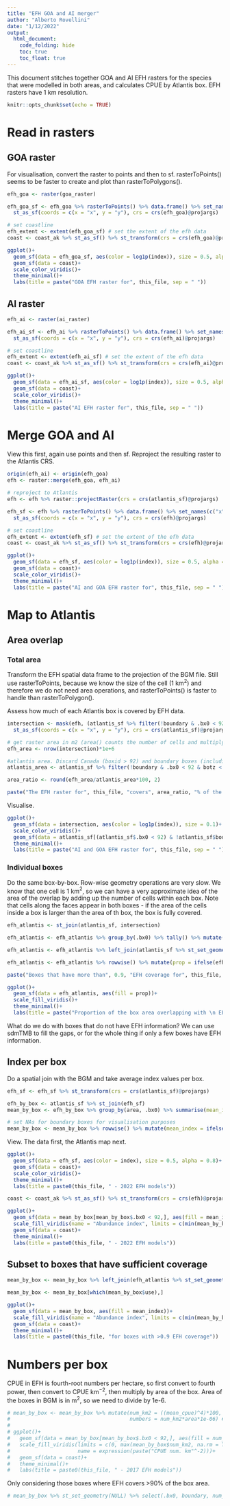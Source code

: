 ```yaml
---
title: "EFH GOA and AI merger"
author: "Alberto Rovellini"
date: "1/12/2022"
output: 
  html_document:
    code_folding: hide
    toc: true
    toc_float: true
---
```


This document stitches together GOA and AI EFH rasters for the species that were modelled in both areas, and calculates CPUE by Atlantis box. EFH rasters have 1 km resolution.

```r
knitr::opts_chunk$set(echo = TRUE)
```

# Read in rasters

## GOA raster

For visualisation, convert the raster to points and then to sf. rasterToPoints() seems to be faster to create and plot than rasterToPolygons(). 
```r
efh_goa <- raster(goa_raster)

efh_goa_sf <- efh_goa %>% rasterToPoints() %>% data.frame() %>% set_names(c("x", "y", "index")) %>% 
  st_as_sf(coords = c(x = "x", y = "y"), crs = crs(efh_goa)@projargs)

# set coastline
efh_extent <- extent(efh_goa_sf) # set the extent of the efh data
coast <- coast_ak %>% st_as_sf() %>% st_transform(crs = crs(efh_goa)@projargs) %>% st_crop(efh_extent) # clip it to the extent of the EFH rasters

ggplot()+
  geom_sf(data = efh_goa_sf, aes(color = log1p(index)), size = 0.5, alpha = 0.8)+
  geom_sf(data = coast)+
  scale_color_viridis()+
  theme_minimal()+
  labs(title = paste("GOA EFH raster for", this_file, sep = " "))
```

## AI raster
```r
efh_ai <- raster(ai_raster)

efh_ai_sf <- efh_ai %>% rasterToPoints() %>% data.frame() %>% set_names(c("x", "y", "index")) %>% 
  st_as_sf(coords = c(x = "x", y = "y"), crs = crs(efh_ai)@projargs)

# set coastline
efh_extent <- extent(efh_ai_sf) # set the extent of the efh data
coast <- coast_ak %>% st_as_sf() %>% st_transform(crs = crs(efh_ai)@projargs) %>% st_crop(efh_extent) # clip it to the extent of the EFH rasters

ggplot()+
  geom_sf(data = efh_ai_sf, aes(color = log1p(index)), size = 0.5, alpha = 0.8)+
  geom_sf(data = coast)+
  scale_color_viridis()+
  theme_minimal()+
  labs(title = paste("AI EFH raster for", this_file, sep = " "))
```

# Merge GOA and AI

View this first, again use points and then sf. Reproject the resulting raster to the Atlantis CRS.
```r
origin(efh_ai) <- origin(efh_goa)
efh <- raster::merge(efh_goa, efh_ai)

# reproject to Atlantis
efh <- efh %>% raster::projectRaster(crs = crs(atlantis_sf)@projargs)

efh_sf <- efh %>% rasterToPoints() %>% data.frame() %>% set_names(c("x", "y", "index")) %>% 
  st_as_sf(coords = c(x = "x", y = "y"), crs = crs(efh)@projargs)

# set coastline
efh_extent <- extent(efh_sf) # set the extent of the efh data
coast <- coast_ak %>% st_as_sf() %>% st_transform(crs = crs(efh)@projargs) %>% st_crop(efh_extent) # clip it to the extent of the EFH rasters

ggplot()+
  geom_sf(data = efh_sf, aes(color = log1p(index)), size = 0.5, alpha = 0.8)+
  geom_sf(data = coast)+
  scale_color_viridis()+
  theme_minimal()+
  labs(title = paste("AI and GOA EFH raster for", this_file, sep = " "))
```

# Map to Atlantis

## Area overlap

### Total area

Transform the EFH spatial data frame to the projection of the BGM file. Still use rasterToPoints, because we know the size of the cell (1 km$^2$) and therefore we do not need area operations, and rasterToPoints() is faster to handle than rasterToPolygon().

Assess how much of each Atlantis box is covered by EFH data. 
```r
intersection <- mask(efh, (atlantis_sf %>% filter(!boundary & .bx0 < 92 & botz < 0))) %>% rasterToPoints() %>% data.frame() %>% set_names(c("x", "y", "index")) %>% 
  st_as_sf(coords = c(x = "x", y = "y"), crs = crs(atlantis_sf)@projargs) # clip the large AI+GOA rasters to our Atlantis domain, excluding BC, boundary boxes, and island boxes (which should become boundary at some point anyway)

# get raster area in m2 (area() counts the number of cells and multiplying by 1e+6 to get m2
efh_area <- nrow(intersection)*1e+6

#atlantis area. Discard Canada (boxid > 92) and boundary boxes (including islands), because EFH is only AK and down to 1000m
atlantis_area <- atlantis_sf %>% filter(!boundary & .bx0 < 92 & botz < 0) %>% select(area) %>% st_set_geometry(NULL) %>% sum()

area_ratio <- round(efh_area/atlantis_area*100, 2)

paste("The EFH raster for", this_file, "covers", area_ratio, "% of the Atlantis GOA area (not counting British Columbia and boundary boxes).", sep = " ")
```

Visualise.
```r
ggplot()+
  geom_sf(data = intersection, aes(color = log1p(index)), size = 0.1)+
  scale_color_viridis()+
  geom_sf(data = atlantis_sf[(atlantis_sf$.bx0 < 92) & !atlantis_sf$boundary,], fill = NA, color = "red")+
  theme_minimal()+
  labs(title = paste("AI and GOA EFH raster for", this_file, sep = " "))
```

### Individual boxes

Do the same box-by-box. Row-wise geometry operations are very slow. We know that one cell is 1 km$^2$, so we can have a very approximate idea of the area of the overlap by adding up the number of cells within each box. Note that cells along the faces appear in both boxes - if the area of the cells inside a box is larger than the area of th box, the box is fully covered.
```r
efh_atlantis <- st_join(atlantis_sf, intersection)

efh_atlantis <- efh_atlantis %>% group_by(.bx0) %>% tally() %>% mutate(efh_area = n*1e+6)

efh_atlantis <- efh_atlantis %>% left_join(atlantis_sf %>% st_set_geometry(NULL), by = ".bx0")

efh_atlantis <- efh_atlantis %>% rowwise() %>% mutate(prop = ifelse(efh_area/area>1,1,efh_area/area), use = ifelse(prop>0.9,TRUE,FALSE)) 

paste("Boxes that have more than", 0.9, "EFH coverage for", this_file,  "are", length(which(efh_atlantis$use)), "out of", nrow(atlantis_sf %>% filter(!boundary & .bx0 < 92 & botz < 0)), ", which is", round(length(which(efh_atlantis$use))/nrow(atlantis_sf %>% filter(!boundary & .bx0 < 92 & botz < 0))*100,2), "%", sep = " ")
```

```r
ggplot()+
  geom_sf(data = efh_atlantis, aes(fill = prop))+
  scale_fill_viridis()+
  theme_minimal()+
  labs(title = paste("Proportion of the box area overlapping with \n EFH raster for", this_file))
```
What do we do with boxes that do not have EFH information? We can use sdmTMB to fill the gaps, or for the whole thing if only a few boxes have EFH information.

## Index per box

Do a spatial join with the BGM and take average index values per box.
```r
efh_sf <- efh_sf %>% st_transform(crs = crs(atlantis_sf)@projargs)

efh_by_box <- atlantis_sf %>% st_join(efh_sf)
mean_by_box <- efh_by_box %>% group_by(area, .bx0) %>% summarise(mean_index = mean(index)) %>% ungroup() %>% arrange(.bx0) %>% mutate(boundary = atlantis_sf$boundary)

# set NAs for boundary boxes for visualisation purposes
mean_by_box <- mean_by_box %>% rowwise() %>% mutate(mean_index = ifelse(isTRUE(boundary), NA, mean_index))
```

View. The data first, the Atlantis map next.
```r
ggplot()+
  geom_sf(data = efh_sf, aes(color = index), size = 0.5, alpha = 0.8)+
  geom_sf(data = coast)+
  scale_color_viridis()+
  theme_minimal()+
  labs(title = paste0(this_file, " - 2022 EFH models"))
```

```r
coast <- coast_ak %>% st_as_sf() %>% st_transform(crs = crs(efh)@projargs) %>% st_crop(extent(atlantis_sf)) # clip it to the extent of the EFH rasters

ggplot()+
  geom_sf(data = mean_by_box[mean_by_box$.bx0 < 92,], aes(fill = mean_index))+
  scale_fill_viridis(name = "Abundance index", limits = c(min(mean_by_box$mean_index), max(mean_by_box$mean_index)))+
  geom_sf(data = coast)+
  theme_minimal()+
  labs(title = paste0(this_file, " - 2022 EFH models"))
```

## Subset to boxes that have sufficient coverage

```r
mean_by_box <- mean_by_box %>% left_join(efh_atlantis %>% st_set_geometry(NULL) %>% select(.bx0, use), by = ".bx0")

mean_by_box <- mean_by_box[which(mean_by_box$use),]

ggplot()+
  geom_sf(data = mean_by_box, aes(fill = mean_index))+
  scale_fill_viridis(name = "Abundance index", limits = c(min(mean_by_box$mean_index), max(mean_by_box$mean_index)))+
  geom_sf(data = coast)+
  theme_minimal()+
  labs(title = paste0(this_file, "for boxes with >0.9 EFH coverage"))
```

# Numbers per box

CPUE in EFH is fourth-root numbers per hectare, so first convert to fourth power, then convert to CPUE km$^{-2}$, then multiply by area of the box. Area of the boxes in BGM is in m$^2$, so we need to divide by 1e-6.
```r
# mean_by_box <- mean_by_box %>% mutate(num_km2 = ((mean_cpue)^4)*100, # from ha to km2
#                                       numbers = num_km2*area*1e-06) # total per box (box area is in m2 so divide by 1e-6 because CPUE is in km2)
# 
# ggplot()+
#   geom_sf(data = mean_by_box[mean_by_box$.bx0 < 92,], aes(fill = num_km2))+
#   scale_fill_viridis(limits = c(0, max(mean_by_box$num_km2, na.rm = TRUE)), 
#                      name = expression(paste("CPUE num. km"^-2)))+
#   geom_sf(data = coast)+
#   theme_minimal()+
#   labs(title = paste0(this_file, " - 2017 EFH models"))
```

Only considering those boxes where EFH covers >90% of the box area.
```r
# mean_by_box %>% st_set_geometry(NULL) %>% select(.bx0, boundary, num_km2, numbers) %>% kable(align = 'lccc', format = "markdown", col.names = c("Box", "Boundary", "CPUE (num km-2)", "Numbers/box"))
```
